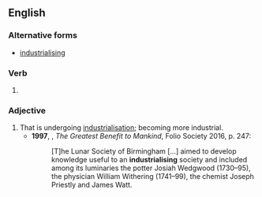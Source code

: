 ==English==

===Alternative forms===
* [[industrialising]] {{i|UK}}

===Verb===
{{head|en|verb form}}

# {{present participle of|en|industrialize|nocat=1}}

===Adjective===
{{en-adj}}

# That is undergoing [[industrialisation]]; becoming more industrial.
#* '''1997''', {{w|Roy Porter}}, ''The Greatest Benefit to Mankind'', Folio Society 2016, p. 247:
#*: [T]he Lunar Society of Birmingham […] aimed to develop knowledge useful to an '''industrialising''' society and included among its luminaries the potter Josiah Wedgwood (1730–95), the physician William Withering (1741–99), the chemist Joseph Priestly and James Watt.